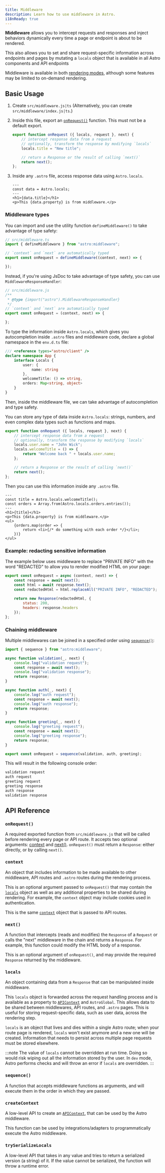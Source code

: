 ```yaml
---
title: Middleware
description: Learn how to use middleware in Astro.
i18nReady: true
---
```


**Middleware** allows you to intercept requests and responses and inject behaviors dynamically every time a page or endpoint is about to be rendered. 

This also allows you to set and share request-specific information across endpoints and pages by mutating a `locals` object that is available in all Astro components and API endpoints

Middleware is available in both [rendering modes](/en/core-concepts/rendering-modes/), although some features may be limited to on-demand rendering.

## Basic Usage

1. Create `src/middleware.js|ts` (Alternatively, you can create `src/middleware/index.js|ts`.)

2. Inside this file, export an [`onRequest()`](#onrequest) function. This must not be a default export.

    ```js title="src/middleware.js"
    export function onRequest ({ locals, request }, next) {
        // intercept response data from a request
        // optionally, transform the response by modifying `locals`
        locals.title = "New title";

        // return a Response or the result of calling `next()`
        return next();
    };
    ```

3. Inside any `.astro` file, access response data using `Astro.locals`.

    ```astro title="src/components/Component.astro"
    ---
    const data = Astro.locals;
    ---
    <h1>{data.title}</h1>
    <p>This {data.property} is from middleware.</p>
    ```

### Middleware types

You can import and use the utility function `defineMiddleware()` to take advantage of type safety:


```ts
// src/middleware.ts
import { defineMiddleware } from "astro:middleware";

// `context` and `next` are automatically typed
export const onRequest = defineMiddleware((context, next) => {

});
```

Instead, if you're using JsDoc to take advantage of type safety, you can use `MiddlewareResponseHandler`:

```js
// src/middleware.js
/**
 * @type {import("astro").MiddlewareResponseHandler}
 */
// `context` and `next` are automatically typed
export const onRequest = (context, next) => {

};
```

To type the information inside `Astro.locals`, which gives you autocompletion inside `.astro` files and middleware code, declare a global namespace in the `env.d.ts` file:

```ts title="src/env.d.ts"
/// <reference types="astro/client" />
declare namespace App {
    interface Locals {
        user: {
            name: string
        },
        welcomeTitle: () => string,
        orders: Map<string, object>
    }
}
```

Then, inside the middleware file, we can take advantage of autocompletion and type safety.

You can store any type of data inside `Astro.locals`: strings, numbers, and even complex data types such as functions and maps.

```js title="src/middleware.js"
export function onRequest ({ locals, request }, next) {
    // intercept response data from a request
    // optionally, transform the response by modifying `locals`
    locals.user.name = "John Wick";
    locals.welcomeTitle = () => {
        return "Welcome back " + locals.user.name;
    };

    // return a Response or the result of calling `next()`
    return next();
};
```

Then you can use this information inside any `.astro` file.

```astro title="src/pages/orders.astro"
---
const title = Astro.locals.welcomeTitle();
const orders = Array.from(Astro.locals.orders.entries());
---
<h1>{title}</h1>
<p>This {data.property} is from middleware.</p>
<ul>
    {orders.map(order => {
        return <li>{/* do something with each order */}</li>;
    })}
</ul>
```

### Example: redacting sensitive information

The example below uses middleware to replace "PRIVATE INFO" with the word "REDACTED" to allow you to render modified HTML on your page:

```js title="src/middleware.js"
export const onRequest = async (context, next) => {
    const response = await next();
    const html = await response.text();
    const redactedHtml = html.replaceAll("PRIVATE INFO", "REDACTED");
    
    return new Response(redactedHtml, {
        status: 200,
        headers: response.headers
    });
};
```

### Chaining middleware

Multiple middlewares can be joined in a specified order using [`sequence()`](#sequence):

```js title="src/middleware.js"
import { sequence } from "astro:middleware";

async function validation(_, next) {
    console.log("validation request");
    const response = await next();
    console.log("validation response");
    return response;
}

async function auth(_, next) {
    console.log("auth request");
    const response = await next();
    console.log("auth response");
    return response;
}

async function greeting(_, next) {
    console.log("greeting request");
    const response = await next();
    console.log("greeting response");
    return response;
}

export const onRequest = sequence(validation, auth, greeting);
```

This will result in the following console order:

```sh
validation request
auth request
greeting request
greeting response
auth response
validation response
```

## API Reference

### `onRequest()`

A required exported function from `src/middleware.js` that will be called before rendering every page or API route. It accepts two optional arguments: [context](#context) and [next()](#next). `onRequest()` must return a `Response`: either directly, or by calling `next()`.

### `context`

An object that includes information to be made available to other middleware, API routes and `.astro` routes during the rendering process.

This is an optional argument passed to `onRequest()` that may contain the [`locals`](#locals) object as well as any additional properties to be shared during rendering. For example, the `context` object may include cookies used in authentication.

This is the same [`context`](/en/reference/api-reference/#endpoint-context) object that is passed to API routes.

### `next()`

A function that intercepts (reads and modifies) the `Response` of a `Request` or calls the "next" middleware in the chain and returns a `Response`. For example, this function could modify the HTML body of a response.

This is an optional argument of `onRequest()`, and may provide the required `Response` returned by the middleware.

### `locals`
An object containing data from a `Response` that can be manipulated inside middleware. 

This `locals` object is forwarded across the request handling process and is available as a property to [`APIContext`](/en/reference/api-reference/#endpoint-context) and `AstroGlobal`. This allows data to be shared between middlewares, API routes, and `.astro` pages. This is useful for storing request-specific data, such as user data, across the rendering step.

`locals` is an object that lives and dies within a single Astro route; when your route page is rendered, `locals` won't exist anymore and a new one will be created. Information that needs to persist across multiple page requests must be stored elsewhere.

:::note
The value of `locals` cannot be overridden at run time. Doing so would risk wiping out all the information stored by the user.  In `dev` mode, Astro performs checks and will throw an error if `locals` are overridden.
:::

### `sequence()`

A function that accepts middleware functions as arguments, and will execute them in the order in which they are passed.


### `createContext`

A low-level API to create an [`APIContext`](/en/reference/api-reference/#endpoint-context), that can be used by the Astro middleware.

This function can be used by integrations/adapters to programmatically execute the Astro middleware.

### `trySerializeLocals`

A low-level API that takes in any value and tries to return a serialized version (a string) of it. If the value cannot be serialized, the function will throw a runtime error.
